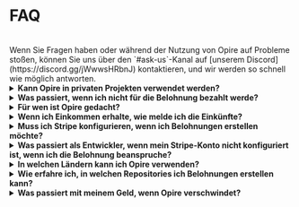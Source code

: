 
# FAQ

<br/>
<InfoPanel>
    Wenn Sie Fragen haben oder während der Nutzung von Opire auf Probleme stoßen, können Sie uns über den `#ask-us`-Kanal auf [unserem Discord](https://discord.gg/jWwwsHRbnJ) kontaktieren, und wir werden so schnell wie möglich antworten.
</InfoPanel>
<br/>

<details>
    <summary><strong>Kann Opire in privaten Projekten verwendet werden?</strong></summary>
    <div style={{ marginTop: '10px' }}>
        Ja, unsere Befehle können innerhalb privater Projekte verwendet werden, aber es gibt ein Detail zu beachten.
        
        Die erstellten Belohnungen werden auf der Opire-Plattform angezeigt, aber Entwickler ohne Zugriff auf das Projekt können nicht versuchen, die Probleme zu lösen oder die Belohnungen zu beanspruchen.
        
        Wenn externe Personen zusammenarbeiten möchten, müssen sie sich direkt mit dem Projektadministrator in Verbindung setzen, um Zugang anzufordern.
    </div>
</details>

<details>
    <summary><strong>Was passiert, wenn ich nicht für die Belohnung bezahlt werde?</strong></summary>
    <div style={{ marginTop: '10px' }}>
        Wenn Sie sich in dieser Situation befinden, tut uns das für das, was passiert ist, leid 💔
        
        Versuchen Sie zunächst, mit dem Belohnungsersteller zu kommunizieren. Möglicherweise ist ihm nicht bewusst, dass er Sie bereits bezahlen kann, er hat vergessen oder konnte dies bisher noch nicht tun. Wir vertrauen auf die Gemeinschaft und ihre Fähigkeit, Konflikte durch Dialog zu lösen.

        Opire ist ein Werkzeug, das für die Gemeinschaft entwickelt wurde, und wir hoffen, dass es auf die richtige Weise verwendet wird. Wir verstehen, dass dies nicht immer der Fall ist, und für Situationen, in denen ein Benutzer viele Belohnungen erstellt hat, die er nicht bezahlen möchte, verfügt Opire über Algorithmen, die ein solches Verhalten erkennen, und deaktiviert den Benutzer, um weiteren Schaden für die Gemeinschaft zu vermeiden. Diese Benutzer können keine weiteren Belohnungen erstellen, bis sie die Zahlung für die ausstehenden vorgenommen haben.
    </div>
</details>

<details>
    <summary><strong>Für wen ist Opire gedacht?</strong></summary>
    <div style={{ marginTop: '10px' }}>
        Mehrere Gruppen können von Opire profitieren:

        - <strong>Entwickler:</strong> Es ist eine Gelegenheit, zusätzliches Einkommen zu verdienen, ohne an Zeitpläne oder umständliche Verfahren gebunden zu sein. Darüber hinaus verbessern Sie Ihre Fähigkeiten, indem Sie reale Probleme in verschiedenen Sprachen lösen.
        - <strong>Unternehmen:</strong> Wir erleichtern die Problemlösung in Ihren Projektabhängigkeiten, ohne Ihr Entwicklungsteam einzubeziehen. Auf diese Weise können Sie Ihre Kosten optimieren, indem Sie Ressourcen auf das konzentrieren, was für das Unternehmen einen Mehrwert bietet.
        - <strong>Code-Eigentümer von Open-Source-Projekten:</strong> Sie können Opire nutzen, um Ihre Community zu vergrößern und Ihr Projekt mit Beiträgen anderer Entwickler am Leben zu halten. Außerdem, wenn andere Belohnungen für Ihr Projekt erstellen, erhalten Sie zusätzliches Einkommen, um Ihnen für Ihren Einfluss auf die Open-Source-Welt zu danken.
        - <strong>Open-Source-Enthusiasten:</strong> Im Gegensatz zu Spendenplattformen sind Belohnungen auf Opire mit einem echten Projektproblem verbunden, das direkt die Verbesserung der Codequalität beeinflusst. Sie werden kein anonymer Spender sein, sondern aktiv an der Verbesserung und dem Wachstum des Projekts teilnehmen.
    </div>
</details>

<details>
    <summary><strong>Wenn ich Einkommen erhalte, wie melde ich die Einkünfte?</strong></summary>
    <div style={{ marginTop: '10px' }}>
        Da Sie Einkommen aus der ganzen Welt erhalten können, können wir keine Lösung bereitstellen, die den Anforderungen jedes Landes entspricht (es liegt außerhalb unseres Bereichs).
        
        Die Person, die das Einkommen erhält, ist dafür verantwortlich, die Gesetzgebung ihres Landes einzuhalten und es gegebenenfalls wie erforderlich anzugeben. Sie können eine Liste Ihrer Einkünfte direkt aus Ihrem Stripe-Konto erhalten.
    </div>
</details>

<details>
    <summary><strong>Muss ich Stripe konfigurieren, wenn ich Belohnungen erstellen möchte?</strong></summary>
    <div style={{ marginTop: '10px' }}>
        Nein.
        
        Sie müssen nur dann eine Zahlungsmethode eingeben, wenn Sie die Belohnungen bezahlen, die Sie zuvor erstellt haben.
    </div>
</details>

<details>
    <summary><strong>Was passiert als Entwickler, wenn mein Stripe-Konto nicht konfiguriert ist, wenn ich die Belohnung beanspruche?</strong></summary>
    <div style={{ marginTop: '10px' }}>
        Wenn jemand versucht hat, Sie zu bezahlen, Ihr Stripe-Konto jedoch nicht konfiguriert war, kann die Zahlung nicht verarbeitet werden, und wir benachrichtigen Sie, Ihr Konto zu konfigurieren. Sobald konfiguriert, kontaktieren Sie den Belohnungsersteller und fordern Sie ihn auf, den Zahlungsvorgang erneut zu versuchen.
    </div>
</details>

<details>
    <summary><strong>In welchen Ländern kann ich Opire verwenden?</strong></summary>
    <div style={{ marginTop: '10px' }}>
        Opire verbietet seinen Gebrauch nicht explizit in einem bestimmten Land. Wenn jedoch ein Zahlungsanbieter wie Stripe verwendet wird, unterliegt der Benutzer den von Stripe auferlegten Bedingungen.

        Stellen Sie vor der Erstellung einer Belohnung sicher, dass Ihr Land von Stripe unterstützt wird. [Stellen Sie sicher, dass Ihr Land von Stripe unterstützt wird](https://stripe.com/global).
    </div>
</details>

<details>
    <summary><strong>Wie erfahre ich, in welchen Repositories ich Belohnungen erstellen kann?</strong></summary>
    <div style={{ marginTop: '10px' }}>
        Sie können Belohnungen in **jedem öffentlichen Repository** auf GitHub erstellen.

        Auf der [Projektseite](https://app.opire.dev/projects) innerhalb von Opire können Sie die Repositories sehen, in denen unser Bot installiert ist, in denen Sie unsere Befehle verwenden können.

        Sie können die Suchleiste verwenden, um Ihr Lieblingsprojekt zu finden, und wenn Sie es nicht finden können, können Sie Belohnungen direkt von [unserer Plattform](https://app.opire.dev/dashboard/creator/rewards) aus erstellen.
    </div>
</details>

<details>
    <summary><strong>Was passiert mit meinem Geld, wenn Opire verschwindet?</strong></summary>
    <div style={{ marginTop: '10px' }}>
       Sie würden keinen einzigen Cent verlieren.

       Bei Opire behalten wir keine Gelder für zukünftige Verwendung. Ihr Geld wird immer in Ihren Händen bleiben, bis Sie sich entscheiden, den Entwickler zu bezahlen.
       
       Wir werden Sie auch nicht nach Ihrer Kreditkarte oder Bankdaten fragen. Wir haben keinen Zugriff auf diese Daten (und möchten ihn auch nicht), daher gibt es nie unerwartete Zahlungen.
       
       Wenn Sie eine Zahlung auf Opire vornehmen, wird alles über Stripe abgewickelt, und die Entwickler erhalten ihren Anteil direkt. Opire behält nur den entsprechenden Prozentsatz für unsere Gebühr ein, wenn Belohnungen-/Trinkgeld-Zahlungen verarbeitet werden.
    </div>
</details>
